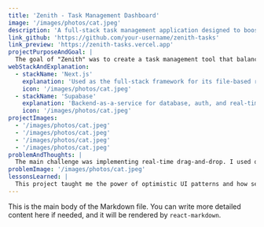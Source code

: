 ```yaml
---
title: 'Zenith - Task Management Dashboard'
image: '/images/photos/cat.jpeg'
description: 'A full-stack task management application designed to boost productivity.'
link_github: 'https://github.com/your-username/zenith-tasks'
link_preview: 'https://zenith-tasks.vercel.app'
projectPurposeAndGoal: |
  The goal of "Zenith" was to create a task management tool that balances simplicity and functionality. I wanted a clean, fast dashboard for individuals and small teams.
webStackAndExplanation:
  - stackName: 'Next.js'
    explanation: 'Used as the full-stack framework for its file-based routing and performance.'
    icon: '/images/photos/cat.jpeg'
  - stackName: 'Supabase'
    explanation: 'Backend-as-a-service for database, auth, and real-time features.'
    icon: '/images/photos/cat.jpeg'
projectImages:
  - '/images/photos/cat.jpeg'
  - '/images/photos/cat.jpeg'
  - '/images/photos/cat.jpeg'
  - '/images/photos/cat.jpeg'
problemAndThoughts: |
  The main challenge was implementing real-time drag-and-drop. I used optimistic UI updates with React Query to make it feel instant.
problemImage: '/images/photos/cat.jpeg'
lessonsLearned: |
  This project taught me the power of optimistic UI patterns and how services like Supabase can dramatically speed up backend development.
---
```


This is the main body of the Markdown file. You can write more detailed content here if needed, and it will be rendered by `react-markdown`.